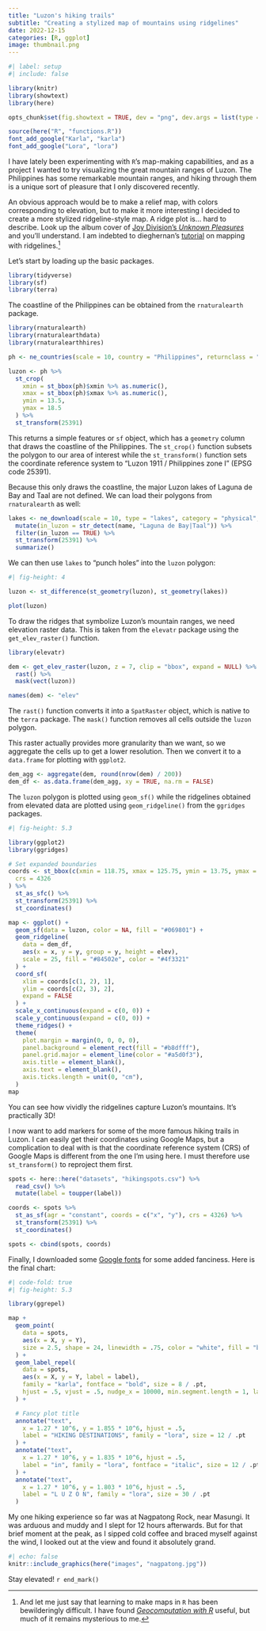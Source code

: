 ```yaml
---
title: "Luzon's hiking trails"
subtitle: "Creating a stylized map of mountains using ridgelines"
date: 2022-12-15
categories: [R, ggplot]
image: thumbnail.png
---
```


```r
#| label: setup
#| include: false

library(knitr)
library(showtext)
library(here)

opts_chunk$set(fig.showtext = TRUE, dev = "png", dev.args = list(type = "cairo-png"))

source(here("R", "functions.R"))
font_add_google("Karla", "karla")
font_add_google("Lora", "lora")
```

I have lately been experimenting with `R`'s map-making capabilities, and as a project I wanted to try visualizing the great mountain ranges of Luzon. The Philippines has some remarkable mountain ranges, and hiking through them is a unique sort of pleasure that I only discovered recently.

An obvious approach would be to make a relief map, with colors corresponding to elevation, but to make it more interesting I decided to create a more stylized ridgeline-style map. A ridge plot is... hard to describe. Look up the album cover of [Joy Division's *Unknown Pleasures*](https://en.wikipedia.org/wiki/Unknown_Pleasures) and you'll understand. I am indebted to dieghernan's [tutorial](https://dieghernan.github.io/202205_Unknown-pleasures-R/) on mapping with ridgelines.[^1]

[^1]: And let me just say that learning to make maps in `R` has been bewilderingly difficult. I have found [*Geocomputation with R*](https://geocompr.robinlovelace.net/) useful, but much of it remains mysterious to me.

Let's start by loading up the basic packages.

```r
library(tidyverse)
library(sf)
library(terra)
```

The coastline of the Philippines can be obtained from the `rnaturalearth` package.

```r
library(rnaturalearth)
library(rnaturalearthdata)
library(rnaturalearthhires)

ph <- ne_countries(scale = 10, country = "Philippines", returnclass = "sf")

luzon <- ph %>%
  st_crop(
    xmin = st_bbox(ph)$xmin %>% as.numeric(),
    xmax = st_bbox(ph)$xmax %>% as.numeric(),
    ymin = 13.5,
    ymax = 18.5
  ) %>%
  st_transform(25391)
```

This returns a simple features or `sf` object, which has a `geometry` column that draws the coastline of the Philippines. The `st_crop()` function subsets the polygon to our area of interest while the `st_transform()` function sets the coordinate reference system to "Luzon 1911 / Philippines zone I" (EPSG code 25391).

Because this only draws the coastline, the major Luzon lakes of Laguna de Bay and Taal are not defined. We can load their polygons from `rnaturalearth` as well:

```r
lakes <- ne_download(scale = 10, type = "lakes", category = "physical", returnclass = "sf") %>%
  mutate(in_luzon = str_detect(name, "Laguna de Bay|Taal")) %>%
  filter(in_luzon == TRUE) %>%
  st_transform(25391) %>%
  summarize()
```

We can then use `lakes` to "punch holes" into the `luzon` polygon:

```r
#| fig-height: 4

luzon <- st_difference(st_geometry(luzon), st_geometry(lakes))

plot(luzon)
```

To draw the ridges that symbolize Luzon's mountain ranges, we need elevation raster data. This is taken from the `elevatr` package using the `get_elev_raster()` function.

```r
library(elevatr)

dem <- get_elev_raster(luzon, z = 7, clip = "bbox", expand = NULL) %>%
  rast() %>%
  mask(vect(luzon))

names(dem) <- "elev"
```

The `rast()` function converts it into a `SpatRaster` object, which is native to the `terra` package. The `mask()` function removes all cells outside the `luzon` polygon.

This raster actually provides more granularity than we want, so we aggregate the cells up to get a lower resolution. Then we convert it to a `data.frame` for plotting with `ggplot2`.

```r
dem_agg <- aggregate(dem, round(nrow(dem) / 200))
dem_df <- as.data.frame(dem_agg, xy = TRUE, na.rm = FALSE)
```

The `luzon` polygon is plotted using `geom_sf()` while the ridgelines obtained from elevated data are plotted using `geom_ridgeline()` from the `ggridges` packages.

```r
#| fig-height: 5.3

library(ggplot2)
library(ggridges)

# Set expanded boundaries
coords <- st_bbox(c(xmin = 118.75, xmax = 125.75, ymin = 13.75, ymax = 18.25),
  crs = 4326
) %>%
  st_as_sfc() %>%
  st_transform(25391) %>%
  st_coordinates()

map <- ggplot() +
  geom_sf(data = luzon, color = NA, fill = "#069801") +
  geom_ridgeline(
    data = dem_df,
    aes(x = x, y = y, group = y, height = elev),
    scale = 25, fill = "#84502e", color = "#4f3321"
  ) +
  coord_sf(
    xlim = coords[c(1, 2), 1],
    ylim = coords[c(2, 3), 2],
    expand = FALSE
  ) +
  scale_x_continuous(expand = c(0, 0)) +
  scale_y_continuous(expand = c(0, 0)) +
  theme_ridges() +
  theme(
    plot.margin = margin(0, 0, 0, 0),
    panel.background = element_rect(fill = "#b8dfff"),
    panel.grid.major = element_line(color = "#a5d0f3"),
    axis.title = element_blank(),
    axis.text = element_blank(),
    axis.ticks.length = unit(0, "cm"),
  )
map
```

You can see how vividly the ridgelines capture Luzon's mountains. It's practically 3D!

I now want to add markers for some of the more famous hiking trails in Luzon. I can easily get their coordinates using Google Maps, but a complication to deal with is that the coordinate reference system (CRS) of Google Maps is different from the one I'm using here. I must therefore use `st_transform()` to reproject them first.

```r
spots <- here::here("datasets", "hikingspots.csv") %>% 
  read_csv() %>%
  mutate(label = toupper(label))

coords <- spots %>%
  st_as_sf(agr = "constant", coords = c("x", "y"), crs = 4326) %>%
  st_transform(25391) %>%
  st_coordinates()

spots <- cbind(spots, coords)
```

Finally, I downloaded some [Google fonts](https://fonts.google.com/) for some added fanciness. Here is the final chart:

```r
#| code-fold: true
#| fig-height: 5.3

library(ggrepel)

map +
  geom_point(
    data = spots,
    aes(x = X, y = Y),
    size = 2.5, shape = 24, linewidth = .75, color = "white", fill = "black"
  ) +
  geom_label_repel(
    data = spots,
    aes(x = X, y = Y, label = label),
    family = "karla", fontface = "bold", size = 8 / .pt,
    hjust = .5, vjust = .5, nudge_x = 10000, min.segment.length = 1, label.r = unit(0, "lines"), label.size = NA, label.padding = unit(.2, "lines"), alpha = .6
  ) +

  # Fancy plot title
  annotate("text",
    x = 1.27 * 10^6, y = 1.855 * 10^6, hjust = .5,
    label = "HIKING DESTINATIONS", family = "lora", size = 12 / .pt
  ) +
  annotate("text",
    x = 1.27 * 10^6, y = 1.835 * 10^6, hjust = .5,
    label = "in", family = "lora", fontface = "italic", size = 12 / .pt
  ) +
  annotate("text",
    x = 1.27 * 10^6, y = 1.803 * 10^6, hjust = .5,
    label = "L U Z O N", family = "lora", size = 30 / .pt
  )
```

My one hiking experience so far was at Nagpatong Rock, near Masungi. It was arduous and muddy and I slept for 12 hours afterwards. But for that brief moment at the peak, as I sipped cold coffee and braced myself against the wind, I looked out at the view and found it absolutely grand.

```r
#| echo: false
knitr::include_graphics(here("images", "nagpatong.jpg"))
```

Stay elevated! `r end_mark()`
